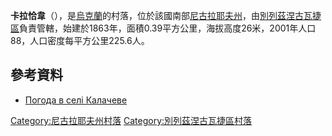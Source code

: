 {{coord|47|18|57|N|32|55|20|E|scale:100000|display=title}}

'''卡拉恰韋'''（{{lang-uk|Калачеве}}），是[[烏克蘭|烏克蘭]]的村落，位於該國南部[[尼古拉耶夫州|尼古拉耶夫州]]，由[[別列茲涅古瓦捷區|別列茲涅古瓦捷區]]負責管轄，始建於1863年，面積0.39平方公里，海拔高度26米，2001年人口88，人口密度每平方公里225.6人。

==參考資料==
* [http://weather.in.ua/ua/nikolaevskaja/9743 Погода в селі Калачеве] {{Wayback|url=http://weather.in.ua/ua/nikolaevskaja/9743 |date=20160606233107 }}

[[Category:尼古拉耶夫州村落|Category:尼古拉耶夫州村落]]
[[Category:別列茲涅古瓦捷區村落|Category:別列茲涅古瓦捷區村落]]


{{Mykolaiv-geo-stub}}